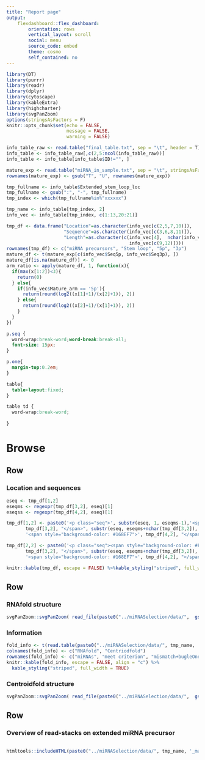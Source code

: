 ```yaml
---
title: "Report page"
output:
    flexdashboard::flex_dashboard:
        orientation: rows
        vertical_layout: scroll
        social: menu
        source_code: embed
        theme: cosmo
        self_contained: no
---
```


```r
library(DT)
library(purrr)
library(readr)
library(dplyr)
library(cytoscape)
library(kableExtra)
library(highcharter)
library(svgPanZoom)
options(stringsAsFactors = F)
knitr::opts_chunk$set(echo = FALSE,
                      message = FALSE,
                      warning = FALSE)
```

```r
info_table_raw <- read.table("final_table.txt", sep = "\t", header = T)
info_table <- info_table_raw[,c(2,5:ncol(info_table_raw))]
info_table <- info_table[info_table$ID!="", ]

mature_exp <- read.table("miRNA_in_sample.txt", sep = "\t", stringsAsFactors = F, row.names = 1)
rownames(mature_exp) <- gsub("T", "U", rownames(mature_exp))

tmp_fullname <- info_table$Extended_stem_loop_loc
tmp_fullname <- gsub(":", "-", tmp_fullname)
tmp_index <- which(tmp_fullname%in%"xxxxxx")

tmp_name <- info_table[tmp_index, 2]
info_vec <- info_table[tmp_index, c(1:13,20:21)]

tmp_df <- data.frame("Location"=as.character(info_vec[c(2,5,7,10)]), 
                     "Sequence"=as.character(info_vec[c(3,6,8,11)]), 
                     "Length"=as.character(c(info_vec[4],  nchar(info_vec[6]), 
                                             info_vec[c(9,12)])))
rownames(tmp_df) <- c("miRNA precursors", "Stem loop", "5p", "3p")
mature_df <- t(mature_exp[c(info_vec$Seq5p, info_vec$Seq3p), ])
mature_df[is.na(mature_df)] <- 0
arm_ratio <- apply(mature_df, 1, function(x){
  if(max(x[1:2])<3){
    return(0)
  } else{
    if(info_vec$Mature_arm == '5p'){
      return(round(log2((x[1]+1)/(x[2]+1)), 2))
    } else{
      return(round(log2((x[2]+1)/(x[1]+1)), 2))
    }
  }
})

```

```css
p.seq {
  word-wrap:break-word;word-break:break-all;
  font-size: 15px;
}

p.one{
  margin-top:0.2em;
}

table{
  table-layout:fixed;
}

table td {
  word-wrap:break-word;
  
}
```

Browse {data-icon=fa-area-chart}
=====================================

Row 
-------------------------------------

### Location and sequences {data-width=250}

```r
eseq <- tmp_df[1,2]
eseqms <- regexpr(tmp_df[3,2], eseq)[1]
eseqss <- regexpr(tmp_df[4,2], eseq)[1]

tmp_df[1,2] <- paste0('<p class="seq">', substr(eseq, 1, eseqms-1),'<span style="background-color: #F88017">',
       tmp_df[3,2], "</span>", substr(eseq, eseqms+nchar(tmp_df[3,2]), eseqss-1),
       '<span style="background-color: #168EF7">', tmp_df[4,2], "</span>", substr(eseq, eseqss+nchar(tmp_df[4,2]), nchar(eseq)), '</p>')

tmp_df[2,2] <- paste0('<p class="seq"><span style="background-color: #F88017">',
       tmp_df[3,2], "</span>", substr(eseq, eseqms+nchar(tmp_df[3,2]), eseqss-1),
       '<span style="background-color: #168EF7">', tmp_df[4,2], "</span></p>")

knitr::kable(tmp_df, escape = FALSE) %>%kable_styling("striped", full_width = FALSE)
```

## {data-height=10}

<p class="one"></p>

Row
-------------------------------------

### RNAfold structure {data-height=100, data-width=350}

```r
svgPanZoom::svgPanZoom( read_file(paste0("../miRNASelection/data/",  gsub(":", "_", tmp_name), '_r.svg')))
```

### Information {data-width=250}

```r
fold_info <- t(read.table(paste0("../miRNASelection/data/", tmp_name, '_fold.txt')))
colnames(fold_info) <- c("RNAfold", "Centriodfold")
rownames(fold_info) <- c("miRNAs", "meet criterion", "mismatch+bugleOne", "bugleOne", "bugleTwo")
knitr::kable(fold_info, escape = FALSE, align = "c") %>% 
  kable_styling("striped", full_width = TRUE)
```

### Centroidfold structure {data-width=350}

```r
svgPanZoom::svgPanZoom( read_file(paste0("../miRNASelection/data/",  gsub(":", "_", tmp_name), '_c.svg')))
```

## {data-height=10}

Row
-----------------------------------

### Overview of read-stacks on extended miRNA precursor  {data-height=150}

<div style="height:100%;width:100%;overflow:auto">
```r
htmltools::includeHTML(paste0("../miRNASelection/data/", tmp_name, '_map.html'))
```
</div>

## {data-height=10}

<p class="one"></p>

Row
-------------------------------------

### mature miRNA expression

```r
tissue_info <- read.table("sample_info.txt", sep = "\t", stringsAsFactors = F, row.names = 1)
tissue_name <- tissue_info[rownames(mature_df),]
exp_df <- data.frame("miRNAs"=rep(c(paste0(info_vec[1], "-5p"), paste0(info_vec[1], "-3p")), each=nrow(mature_df)), "TPM" = c(mature_df[,1], mature_df[,2]), "Tissues"= rep(tissue_name, 2), stringsAsFactors = F)
exp_df <- exp_df[exp_df[,3]!="-", ]
exp_df[,1] <- factor(exp_df[,1], levels = unique(exp_df[,1]))

hcboxplot(x = exp_df$TPM, var = exp_df$Tissues, var2 = exp_df$miRNAs, outliers = FALSE) %>%
  hc_chart(type = "column") %>%
  hc_xAxis(title = list(text = "")) %>%
  hc_yAxis(title  = list(text = "TPM")) %>%
  hc_exporting(enabled = TRUE, filename = "mature_miRNA_expression")
```

### Arm switch events

```r
mature_df_out <- data.frame('5p'=mature_df[,1], 
                            '3p'=mature_df[,2], "ratio"= arm_ratio, "grouplist"=tissue_info[rownames(mature_df),], stringsAsFactors = F)
mature_df_out <- mature_df_out[mature_df_out[,4]!="-", ]
mature_df_out <- mature_df_out[order(mature_df_out[["ratio"]], decreasing = T), ]
mature_df_out <- mature_df_out[order(mature_df_out[,3], decreasing=T), ]
mature_df_out <- mature_df_out[order(mature_df_out[,4]), ]

hchart(
  mature_df_out, 
  "scatter",
  hcaes(x=1:nrow(mature_df_out), y=ratio, group = grouplist, radius = 0), radius = 10
  ) %>% 
  hc_xAxis(title = list(text = "")) %>% 
  hc_yAxis(title  = list(text = "Log2(miR/miR*)")) %>% 
  hc_tooltip(
    pointFormat = "{series.name}: <b>{point.y}</b><br/>", 
    shared = TRUE,
    valueSuffix = "", 
    crosshairs = TRUE
  ) %>% 
  hc_add_theme(hc_theme_flat(chart = list(backgroundColor = "#FFF")))%>% 
  hc_exporting(enabled = TRUE, filename = "Arm_switch_events")
```

## {data-height=10}

<p class="one"></p>

Row {.tabset}
--------------------------------------------

### Network of miRNAs-target interactions {data-width=400}

```r
tmp_path <- paste0("../miRNASelection/data/", tmp_name, '.mti')
if(file.exists(tmp_path)&file.info(tmp_path)[1,1]>0){
    inputRaw <- read.table(tmp_path, sep = "\t", header = F, stringsAsFactors = F)
    if(nrow(inputRaw)>0){
      inputRaw[,2] <- gsub("\\.\\d", "", inputRaw[,2])
      if(file.exists("gene_description.txt")){
        gene_description <- read.table("gene_description.txt", row.names = 1, stringsAsFactors = F, sep = "\t")
        inputRaw[,4] <- gene_description[inputRaw[,2], 1]
      }else{
        inputRaw[,4] <- "-"
      }
      inputRaw[,1] <- gsub(tmp_name, info_vec$ID, inputRaw[,1])
      inputRaw[,1] <- gsub("\\+", "", inputRaw[,1])
      colnames(inputRaw)[1:5] <- c("miRNA Acc.", "Target Acc.", "Expect", "Target description", "Inhibition")
      inputRe <- unique(inputRaw[,1:2])
      nodes <- data.frame(id = unique(c(inputRe[,1],inputRe[,2])))%>%
            mutate(node_color = ifelse(id %in% inputRe[,1],
                                   "#DE3025",
                                   "#85C7E6"),
                   node_shape = ifelse(id %in% inputRe[,1],
                                   "rectangle",
                                   "ellipse"),
                   node_font_size = ifelse(id %in% inputRe[,1],
                                   10,5),
                   node_height = ifelse(id %in% inputRe[,1],
                                   20,15))
      edges <- data.frame(id = paste0(inputRe[,1], "_", inputRe[,2]), source = inputRe[,1], target = inputRe[,2])
      
      cytoscape(nodes = nodes, edges = edges, elementId="networkfig")%>% 
        layout(name = 'cose',
               directed = TRUE,
               padding = 4, 
               avoidOverlapPadding = 30) %>%
        node_style('height' = 'data(node_height)',
                   'width' = 'data(node_height)',
                   'font-size' = 'data(node_font_size)',
                   'background-fit' = 'cover',
                   'border-color' = '#000',
                   'border-width' = 1,
                   'border-opacity' = 0.5,
                   'background-color' = 'data(node_color)',
                   'shape' = 'data(node_shape)') %>%
        edge_style('curve-style' = 'bezier',
                   'width' = 1,
                   'arrow-scale' = 0.8,
                   'target-arrow-shape' = 'triangle',
                   'line-color' = '#88898D',
                   'target-arrow-color' = '#88898D')%>%
          panzoom()
    }
}

```

### Information of Network {data-width=600}

```r
if(file.exists(tmp_path)&file.info(tmp_path)[1,1]>0){
  table_options <- function() {
    list(dom = 'Bfrtip',
      pageLength = 8,
      buttons = list(c('copy', 'csv', 'excel', 'pdf')),
      searchHighlight = TRUE,
      colReorder = TRUE,
      scrollX = TRUE,
      fixedColumns = TRUE,
      extensions = 'Responsive',
      deferRender = TRUE,
      scroller = TRUE,
      lengthChange = FALSE
      )
  }
  
  datatable(
    inputRaw,
    rownames = FALSE,
    editable = TRUE,
    elementId = "linktable",
    class = 'cell-border',
    escape = FALSE,
    options = table_options(),
    extensions = c('Buttons', 'Select')) %>% 
    formatStyle(columns = colnames(inputRaw), fontSize = '80%')
}
```

## {data-height=10}

<p class="one"></p>

Row
-----------------------------------

### The expression level of different types of isomiR {data-width=500}

```r
tmp_out <- paste0("../miRNASelection/data/", tmp_name, '.out')
if(file.exists(tmp_out)&file.info(tmp_out)[1,1]>0){
  iso_list <- read.table(tmp_out, sep = "\t", stringsAsFactors = F)
  iso_list <- iso_list[iso_list[,10]!="-", ]
  iso_list[,2] <- factor(iso_list[,2], levels = c("5p", "3p"))
  iso_list[,10] <- factor(iso_list[,10], levels = c("ref", "add5", "sub5", "add3", "sub3",
                                        "add5_add3", "add5_sub3", "sub5_add3", "sub5_sub3",
                                        "seed_snp", "tail_snp"))
  
  hchart(
    iso_list, 
    "column",
    hcaes(x=V10, y=V8, group = V2), color=c("#DE3025", "#257ADE")
    ) %>% 
    hc_xAxis(title = list(text = "")) %>% 
    hc_yAxis(title  = list(text = "TPM")) %>% 
    hc_tooltip(
      pointFormat = "{series.name}: <b>{point.y}</b><br/>", 
      shared = TRUE,
      valueSuffix = "", 
      crosshairs = TRUE
    ) %>% 
    hc_add_theme(hc_theme_flat(chart = list(backgroundColor = "#FFF")))%>% 
    hc_exporting(enabled = TRUE, filename = "different_types_of_isomiR")
}
```
